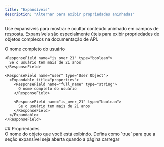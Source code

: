```yaml
---
title: "Expansíveis"
description: "Alternar para exibir propriedades aninhadas"
---
```


Use expansíveis para mostrar e ocultar conteúdo aninhado em campos de resposta. Expansíveis são especialmente úteis para exibir propriedades de objetos complexos na documentação de API.

<ResponseField name="user" type="User Object">
  <Expandable title="properties">
    <ResponseField name="full_name" type="string">
      O nome completo do usuário
    </ResponseField>

    <ResponseField name="is_over_21" type="boolean">
      Se o usuário tem mais de 21 anos
    </ResponseField>
  </Expandable>
</ResponseField>

```mdx Expandable example
<ResponseField name="user" type="User Object">
  <Expandable title="properties">
    <ResponseField name="full_name" type="string">
      O nome completo do usuário
    </ResponseField>

    <ResponseField name="is_over_21" type="boolean">
      Se o usuário tem mais de 21 anos
    </ResponseField>
  </Expandable>
</ResponseField>
```


<div id="properties">
  ## Propriedades
</div>

<ResponseField name="title" type="string">
  O nome do objeto que você está exibindo.
</ResponseField>

<ResponseField name="defaultOpen" type="boolean" default="false">
  Defina como `true` para que a seção expansível seja aberta quando a página carregar
</ResponseField>